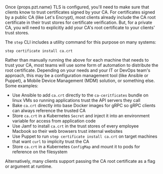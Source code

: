 <p>
  Once {props.pzt.name} TLS is configured, you'll need to make sure that clients
  know to trust certificates signed by your CA. For certificates signed by a
  public CA (like Let's Encrypt), most clients already include the CA root
  certificate in their trust stores for certificate verification. But, for a
  private CA, you will need to explicitly add your CA's root certificate to your
  clients' trust stores.
</p>

The `step` CLI includes a utility command for this purpose on many systems:

```shell
step certificate install ca.crt
```

Rather than manually running the above for each machine that needs
to trust your CA, most teams will use some form of automation
to distribute the root certificate. Depending on your needs
and your IT or DevOps team's approach, this may be
a configuration management tool (like Ansible or Puppet),
a Mobile Device Management (MDM) solution,
or something else. Some examples:

- Use Ansible to add `ca.crt` directly to the `ca-ceritficates` bundle on linux VMs so running applications trust the API servers they call
- Bake `ca.crt` directly into base Docker images for gRPC so gRPC clients can always reference the trusted CA
- Store `ca.crt` in a Kubernetes `Secret` and inject it into an environment variable for access from application code
- Use Jamf to install `ca.crt` in the trust stores of every employee Macbook so their web browsers trust internal websites
- Use Puppet to run `step certificate install ca.crt` on target machines that want `curl` to implicity trust the CA
- Store `ca.crt` in a Kubernetes `ConfigMap` and mount it to pods for reference on the filesystem

Alternatively, many clients support passing the CA root certificate as a flag or argument at runtime.
